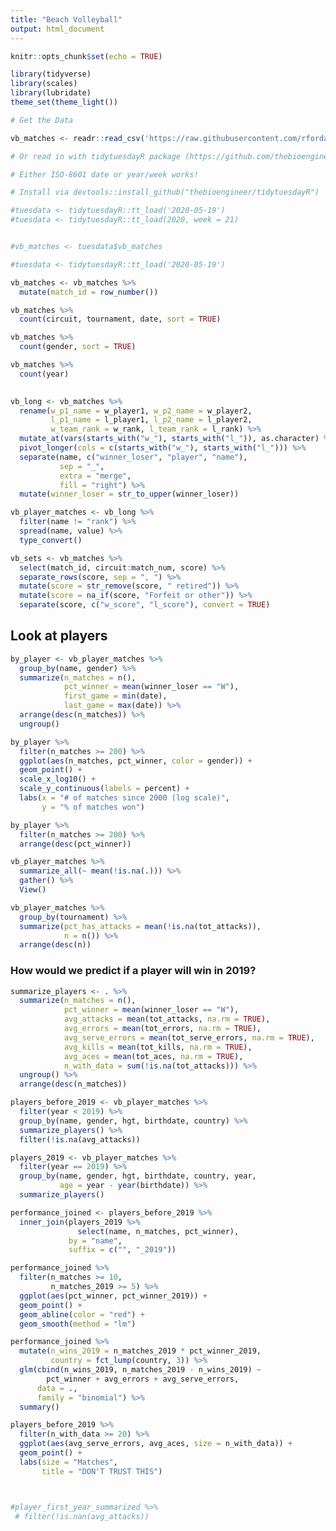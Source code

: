 ```yaml
---
title: "Beach Volleyball"
output: html_document
---
```


```r
knitr::opts_chunk$set(echo = TRUE)
```

```r
library(tidyverse)
library(scales)
library(lubridate)
theme_set(theme_light())

# Get the Data

vb_matches <- readr::read_csv('https://raw.githubusercontent.com/rfordatascience/tidytuesday/master/data/2020/2020-05-19/vb_matches.csv', guess_max = 76000)

# Or read in with tidytuesdayR package (https://github.com/thebioengineer/tidytuesdayR)

# Either ISO-8601 date or year/week works!

# Install via devtools::install_github("thebioengineer/tidytuesdayR")

#tuesdata <- tidytuesdayR::tt_load('2020-05-19')
#tuesdata <- tidytuesdayR::tt_load(2020, week = 21)


#vb_matches <- tuesdata$vb_matches

#tuesdata <- tidytuesdayR::tt_load('2020-05-19')

vb_matches <- vb_matches %>%
  mutate(match_id = row_number())
```

```r
vb_matches %>%
  count(circuit, tournament, date, sort = TRUE)

vb_matches %>%
  count(gender, sort = TRUE)

vb_matches %>%
  count(year) 
  
```

```r
vb_long <- vb_matches %>%
  rename(w_p1_name = w_player1, w_p2_name = w_player2,
         l_p1_name = l_player1, l_p2_name = l_player2,
         w_team_rank = w_rank, l_team_rank = l_rank) %>%
  mutate_at(vars(starts_with("w_"), starts_with("l_")), as.character) %>%
  pivot_longer(cols = c(starts_with("w_"), starts_with("l_"))) %>%
  separate(name, c("winner_loser", "player", "name"),
           sep = "_",
           extra = "merge",
           fill = "right") %>%
  mutate(winner_loser = str_to_upper(winner_loser))

vb_player_matches <- vb_long %>%
  filter(name != "rank") %>%
  spread(name, value) %>%
  type_convert()
```

```r
vb_sets <- vb_matches %>%
  select(match_id, circuit:match_num, score) %>%
  separate_rows(score, sep = ", ") %>%
  mutate(score = str_remove(score, " retired")) %>%
  mutate(score = na_if(score, "Forfeit or other")) %>%
  separate(score, c("w_score", "l_score"), convert = TRUE)
```

## Look at players

```r
by_player <- vb_player_matches %>%
  group_by(name, gender) %>%
  summarize(n_matches = n(),
            pct_winner = mean(winner_loser == "W"),
            first_game = min(date),
            last_game = max(date)) %>%
  arrange(desc(n_matches)) %>%
  ungroup()

by_player %>%
  filter(n_matches >= 200) %>%
  ggplot(aes(n_matches, pct_winner, color = gender)) +
  geom_point() +
  scale_x_log10() +
  scale_y_continuous(labels = percent) +
  labs(x = "# of matches since 2000 (log scale)",
       y = "% of matches won")

by_player %>%
  filter(n_matches >= 200) %>%
  arrange(desc(pct_winner))
```

```r
vb_player_matches %>%
  summarize_all(~ mean(!is.na(.))) %>%
  gather() %>%
  View()
```

```r
vb_player_matches %>%
  group_by(tournament) %>%
  summarize(pct_has_attacks = mean(!is.na(tot_attacks)),
            n = n()) %>%
  arrange(desc(n))
```

### How would we predict if a player will win in 2019?

```r
summarize_players <- . %>%
  summarize(n_matches = n(),
            pct_winner = mean(winner_loser == "W"),
            avg_attacks = mean(tot_attacks, na.rm = TRUE),
            avg_errors = mean(tot_errors, na.rm = TRUE),
            avg_serve_errors = mean(tot_serve_errors, na.rm = TRUE),
            avg_kills = mean(tot_kills, na.rm = TRUE),
            avg_aces = mean(tot_aces, na.rm = TRUE),
            n_with_data = sum(!is.na(tot_attacks))) %>%
  ungroup() %>%
  arrange(desc(n_matches))

players_before_2019 <- vb_player_matches %>%
  filter(year < 2019) %>%
  group_by(name, gender, hgt, birthdate, country) %>%
  summarize_players() %>%
  filter(!is.na(avg_attacks))

players_2019 <- vb_player_matches %>%
  filter(year == 2019) %>%
  group_by(name, gender, hgt, birthdate, country, year,
           age = year - year(birthdate)) %>%
  summarize_players()
```

```r
performance_joined <- players_before_2019 %>%
  inner_join(players_2019 %>%
               select(name, n_matches, pct_winner),
             by = "name",
             suffix = c("", "_2019"))

performance_joined %>%
  filter(n_matches >= 10,
         n_matches_2019 >= 5) %>%
  ggplot(aes(pct_winner, pct_winner_2019)) +
  geom_point() +
  geom_abline(color = "red") +
  geom_smooth(method = "lm")

performance_joined %>%
  mutate(n_wins_2019 = n_matches_2019 * pct_winner_2019,
         country = fct_lump(country, 3)) %>%
  glm(cbind(n_wins_2019, n_matches_2019 - n_wins_2019) ~
        pct_winner + avg_errors + avg_serve_errors,
      data = .,
      family = "binomial") %>%
  summary()
```


```r
players_before_2019 %>%
  filter(n_with_data >= 20) %>%
  ggplot(aes(avg_serve_errors, avg_aces, size = n_with_data)) +
  geom_point() +
  labs(size = "Matches",
       title = "DON'T TRUST THIS")
```

```r

```



```r

```


```r
#player_first_year_summarized %>%
 # filter(!is.nan(avg_attacks))
```



